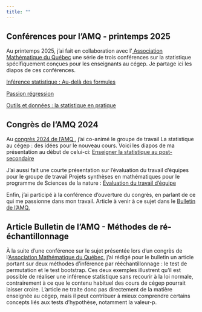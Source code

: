 ```yaml
---
title: ""
---
```


## Conférences pour l'AMQ - printemps 2025

Au printemps 2025, j'ai fait en collaboration avec l'<a href= "https://www.amq.math.ca/" target = "_blank"> Association Mathématique du Québec</a> une série de trois conférences sur la statistique spécifiquement conçues pour les enseignants au cégep. Je partage ici les diapos de ces conférences. 


[Inférence statistique : Au-delà des formules](https://www.dropbox.com/scl/fi/lou8zbv8x9wd8xa3x5fiy/ConferenceAMQ_1.pdf?rlkey=b0gu1bj6ed42r0baio54pladu&st=sao1se5n&dl=0){target="_blank" .dropbox}

[Passion régression](https://www.dropbox.com/scl/fi/zbxusge8rmmolv9oakbew/ConferenceAMQ_2.pdf?rlkey=2rk0c4if4xxgq20nja9ol6jc4&dl=0){target="_blank" .dropbox}

[Outils et données : la statistique en pratique](https://www.dropbox.com/scl/fi/bith8o8i8mjym2ua6ar6i/ConferenceAMQ_3.pdf?rlkey=zotwuj94w5jvvsyek0e4r38o7&dl=0){target="_blank" .dropbox}


## Congrès de l'AMQ 2024 

Au <a href= "https://congres2024.amq.math.ca/" target = "_blank"> congrès 2024 de l'AMQ </a>, j'ai co-animé le groupe de travail La statistique au cégep : des idées pour le nouveau cours. Voici les diapos de ma présentation au début de celui-ci: [Enseigner la statistique au post-secondaire](https://www.dropbox.com/scl/fi/4nvyg99anq5a7zgk2mqgm/2024_AMQ_EnseignerStats_Charest.pdf?rlkey=bn9brz27m4qfrr0tari10kwxj&dl=0){target="_blank" .dropbox}

J'ai aussi fait une courte présentation sur l'évaluation du travail d'équipes pour le groupe de travail Projets synthèses en mathématiques pour le programme de Sciences de la nature : [Évaluation du travail d'équipe](https://www.dropbox.com/scl/fi/kpnpqxzs5hl1l3lt015z9/2024_AMQ_TravailEquipe_Charest.pdf?rlkey=cqkwhyi5mg5ey7lebght0quw0&dl=0){target="_blank" .dropbox}

Enfin, j'ai participé à la conférence d'ouverture du congrès, en parlant de ce qui me passionne dans mon travail. Article à venir à ce sujet dans le <a href= "https://www.amq.math.ca/bulletin/" target = "_blank"> Bulletin de l'AMQ. </a>  

## Article Bulletin de l'AMQ - Méthodes de ré-échantillonnage

À la suite d’une conférence sur le sujet présentée lors d'un congrès de l’<a href="https://www.amq.math.ca/" target="_blank">Association Mathématique du Québec</a>, j’ai rédigé pour le bulletin un article portant sur deux méthodes d’inférence par rééchantillonnage : le test de permutation et le test bootstrap. Ces deux exemples illustrent qu’il est possible de réaliser une inférence statistique sans recourir à la loi normale, contrairement à ce que le contenu habituel des cours de cégep pourrait laisser croire. L’article ne traite donc pas directement de la matière enseignée au cégep, mais il peut contribuer à mieux comprendre certains concepts liés aux tests d’hypothèse, notamment la valeur-p. 


